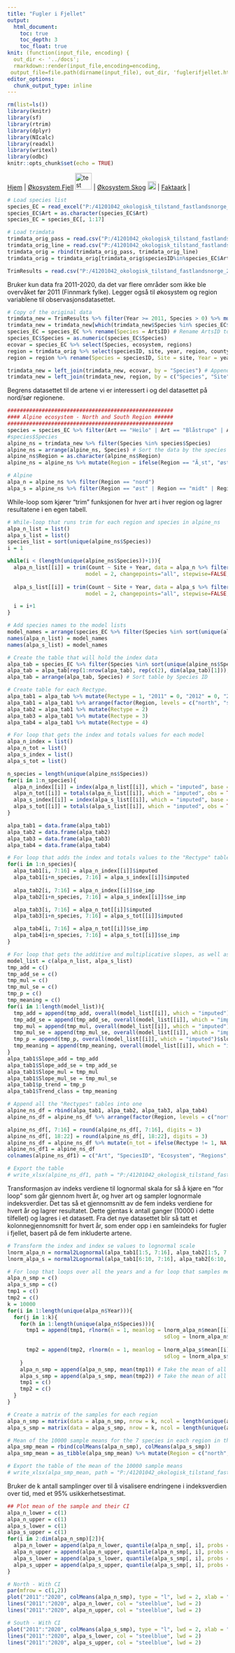 ```yaml
---
title: "Fugler i Fjellet"
output:
  html_document:
    toc: true
    toc_depth: 3
    toc_float: true
knit: (function(input_file, encoding) {
  out_dir <- '../docs';
  rmarkdown::render(input_file,encoding=encoding,
 output_file=file.path(dirname(input_file), out_dir, 'fuglerifjellet.html'))})
editor_options: 
  chunk_output_type: inline
---
```


```r

rm(list=ls())
library(knitr)
library(sf)
library(rtrim)
library(dplyr)
library(NIcalc)
library(readxl)
library(writexl)
library(odbc)
knitr::opts_chunk$set(echo = TRUE)

```


[Hjem](https://ninanor.github.io/IBECA) | 
[Økosystem Fjell](https://ninanor.github.io/IBECA/fjell)
![test](../figures/fjellLogo.png){width=1cm} |
[Økosystem Skog](https://ninanor.github.io/IBECA/skog)
![test](../figures/skogLogo.png){width=0.5cm} |
[Faktaark](https://ninanor.github.io/IBECA/faktaark) |


<!-- This is a comment that will not be included -->
```r

# Load species list
species_EC = read_excel("P:/41201042_okologisk_tilstand_fastlandsnorge_2020_dataanaly/M/2021 Fjell/Fugler i Fjellet/data/species_EC.xlsx")
species_EC$Art = as.character(species_EC$Art)
species_EC = species_EC[, 1:17]

# Load trimdata
trimdata_orig_pass = read.csv("P:/41201042_okologisk_tilstand_fastlandsnorge_2020_dataanaly/M/2021 Fjell/Fugler i Fjellet/data/ObsDat/ObsDat_Trim_pass_2020-09-29.csv")
trimdata_orig_line = read.csv("P:/41201042_okologisk_tilstand_fastlandsnorge_2020_dataanaly/M/2021 Fjell/Fugler i Fjellet/data/ObsDat/ObsDat_Trim_line_2020-09-29.csv")
trimdata_orig = rbind(trimdata_orig_pass, trimdata_orig_line)
trimdata_orig = trimdata_orig[trimdata_orig$speciesID%in%species_EC$ArtsID, ]

TrimResults = read.csv("P:/41201042_okologisk_tilstand_fastlandsnorge_2020_dataanaly/M/2021 Fjell/Fugler i Fjellet/data/ObsDat/TrimResults.csv")

```

Bruker kun data fra 2011-2020, da det var flere områder som ikke ble overvåket før 2011 (Finnmark fylke). Legger også til økosystem og region variablene til observasjonsdatasettet.
```r

# Copy of the original data
trimdata_new = TrimResults %>% filter(Year >= 2011, Species > 0) %>% mutate(Count = ifelse(Count == -1, NA, Count)) # Subset on data from 2011
trimdata_new = trimdata_new[which(trimdata_new$Species %in% species_EC$ArtsID), ] # Subset on the species in "species_EC"
species_EC = species_EC %>% rename(Species = ArtsID) # Rename ArtsID to Species to match trimdata
species_EC$Species = as.numeric(species_EC$Species)
ecovar = species_EC %>% select(Species, ecosystem, regions)
region = trimdata_orig %>% select(speciesID, site, year, region, county)
region = region %>% rename(Species = speciesID, Site = site, Year = year, Region = region, County = county)

trimdata_new = left_join(trimdata_new, ecovar, by = "Species") # Append "ecosystem" and "regions" to the count data
trimdata_new = left_join(trimdata_new, region, by = c("Species", "Site", "Year")) # Append "region" to the count data

```


Begrens datasettet til de artene vi er interessert i og del datasettet på nord/sør regionene.
```r

#####################################################
#### Alpine ecosystem - North and South Region ######
#####################################################
species = species_EC %>% filter(Art == "Heilo" | Art == "Blåstrupe" | Art == "Steinskvett" | Art == "Ringtrost" | Art == "Heipiplerke") # Subset on species of interest
#species$Species
alpine_ns = trimdata_new %>% filter(Species %in% species$Species) 
alpine_ns = arrange(alpine_ns, Species) # Sort the data by the species ID
alpine_ns$Region = as.character(alpine_ns$Region)
alpine_ns = alpine_ns %>% mutate(Region = ifelse(Region == "Ã¸st", "øst", ifelse(Region == "sÃ¸r", "sør", Region)))

# Alpine
alpa_n = alpine_ns %>% filter(Region == "nord")
alpa_s = alpine_ns %>% filter(Region == "øst" | Region == "midt" | Region == "sør" | Region == "vest")
```

While-loop som kjører "trim" funksjonen for hver art i hver region og lagrer resultatene i en egen tabell.
```r
# While-loop that runs trim for each region and species in alpine_ns
alpa_n_list = list()
alpa_s_list = list()
species_list = sort(unique(alpine_ns$Species))
i = 1

while(i < (length(unique(alpine_ns$Species))+1)){
  alpa_n_list[[i]] = trim(Count ~ Site + Year, data = alpa_n %>% filter(Species == species_list[i]), 
                         model = 2, changepoints="all", stepwise=FALSE, serialcor=TRUE, overdisp=TRUE)
  
  alpa_s_list[[i]] = trim(Count ~ Site + Year, data = alpa_s %>% filter(Species == species_list[i]), 
                         model = 2, changepoints="all", stepwise=FALSE, serialcor=TRUE, overdisp=TRUE)

  i = i+1
}

# Add species names to the model lists
model_names = arrange(species_EC %>% filter(Species %in% sort(unique(alpine_ns$Species))), Species)$Art
names(alpa_n_list) = model_names
names(alpa_s_list) = model_names

# Create the table that will hold the index data 
alpa_tab = species_EC %>% filter(Species %in% sort(unique(alpine_ns$Species))) %>% select(Art, Species, ecosystem, regions, n_tot)
alpa_tab = alpa_tab[rep(1:nrow(alpa_tab), rep(c(2), dim(alpa_tab)[1])), ] 
alpa_tab = arrange(alpa_tab, Species) # Sort table by Species ID

# Create table for each Rectype.
alpa_tab1 = alpa_tab %>% mutate(Rectype = 1, "2011" = 0, "2012" = 0, "2013" = 0, "2014" = 0, "2015" = 0, "2016" = 0, "2017" = 0, "2018" = 0, "2019" = 0, "2020" = 0, Region = rep(c("north", "south"), length(unique(alpa_tab$Species))), Slope_add = 0, Slope_add_se = 0, Slope_mul = 0, Slope_mul_se = 0, p_trend = 0, Trend_class = 0)
alpa_tab1 = alpa_tab1 %>% arrange(factor(Region, levels = c("north", "south")))
alpa_tab2 = alpa_tab1 %>% mutate(Rectype = 2)
alpa_tab3 = alpa_tab1 %>% mutate(Rectype = 3)
alpa_tab4 = alpa_tab1 %>% mutate(Rectype = 4)

# For loop that gets the index and totals values for each model  
alpa_n_index = list()
alpa_n_tot = list()
alpa_s_index = list()
alpa_s_tot = list()

n_species = length(unique(alpine_ns$Species))
for(i in 1:n_species){
  alpa_n_index[[i]] = index(alpa_n_list[[i]], which = "imputed", base = 1)
  alpa_n_tot[[i]] = totals(alpa_n_list[[i]], which = "imputed", obs = TRUE)
  alpa_s_index[[i]] = index(alpa_s_list[[i]], which = "imputed", base = 1)
  alpa_s_tot[[i]] = totals(alpa_s_list[[i]], which = "imputed", obs = TRUE)
}

alpa_tab1 = data.frame(alpa_tab1)
alpa_tab2 = data.frame(alpa_tab2)
alpa_tab3 = data.frame(alpa_tab3)
alpa_tab4 = data.frame(alpa_tab4)

# For loop that adds the index and totals values to the "Rectype" tables created above
for(i in 1:n_species){
  alpa_tab1[i, 7:16] = alpa_n_index[[i]]$imputed
  alpa_tab1[i+n_species, 7:16] = alpa_s_index[[i]]$imputed
  
  alpa_tab2[i, 7:16] = alpa_n_index[[i]]$se_imp
  alpa_tab2[i+n_species, 7:16] = alpa_s_index[[i]]$se_imp

  alpa_tab3[i, 7:16] = alpa_n_tot[[i]]$imputed
  alpa_tab3[i+n_species, 7:16] = alpa_s_tot[[i]]$imputed

  alpa_tab4[i, 7:16] = alpa_n_tot[[i]]$se_imp
  alpa_tab4[i+n_species, 7:16] = alpa_s_tot[[i]]$se_imp
}

# For loop that gets the additive and multiplicative slopes, as well as the trend class for each model
model_list = c(alpa_n_list, alpa_s_list)
tmp_add = c()
tmp_add_se = c()
tmp_mul = c()
tmp_mul_se = c()
tmp_p = c()
tmp_meaning = c()
for(i in 1:length(model_list)){
  tmp_add = append(tmp_add, overall(model_list[[i]], which = "imputed")$slope$add)
  tmp_add_se = append(tmp_add_se, overall(model_list[[i]], which = "imputed")$slope$se_add)
  tmp_mul = append(tmp_mul, overall(model_list[[i]], which = "imputed")$slope$mul)
  tmp_mul_se = append(tmp_mul_se, overall(model_list[[i]], which = "imputed")$slope$se_mul)
  tmp_p = append(tmp_p, overall(model_list[[i]], which = "imputed")$slope$p)
  tmp_meaning = append(tmp_meaning, overall(model_list[[i]], which = "imputed")$slope$meaning)
}
alpa_tab1$Slope_add = tmp_add
alpa_tab1$Slope_add_se = tmp_add_se
alpa_tab1$Slope_mul = tmp_mul
alpa_tab1$Slope_mul_se = tmp_mul_se
alpa_tab1$p_trend = tmp_p
alpa_tab1$Trend_class = tmp_meaning

# Append all the "Rectypes" tables into one
alpine_ns_df = rbind(alpa_tab1, alpa_tab2, alpa_tab3, alpa_tab4)
alpine_ns_df = alpine_ns_df %>% arrange(factor(Region, levels = c("north", "south")), Species) # Sort the table by Species ID and Region

alpine_ns_df[, 7:16] = round(alpine_ns_df[, 7:16], digits = 3)
alpine_ns_df[, 18:22] = round(alpine_ns_df[, 18:22], digits = 3)
alpine_ns_df = alpine_ns_df %>% mutate(n_tot = ifelse(Rectype != 1, NA, n_tot), Slope_add = ifelse(Rectype != 1, NA, Slope_add), Slope_add_se = ifelse(Rectype != 1, NA, Slope_add_se), Slope_mul = ifelse(Rectype != 1, NA, Slope_mul), Slope_mul_se = ifelse(Rectype != 1, NA, Slope_mul_se), p_trend = ifelse(Rectype != 1, NA, p_trend), Trend_class = ifelse(Rectype != 1, NA, Trend_class))
alpine_ns_df1 = alpine_ns_df
colnames(alpine_ns_df1) = c("Art", "SpeciesID", "Ecosystem", "Regions", "n_tot", "Rectype", "2011", "2012", "2013"  , "2014", "2015", "2016", "2017", "2018", "2019", "2020", "Region", "Slope_add", "Slope_add_se", "Slope_mul", "Slope_mul_se", "P_trend", "Trend_class")

# Export the table
# write_xlsx(alpine_ns_df1, path = "P:/41201042_okologisk_tilstand_fastlandsnorge_2020_dataanaly/M/2021 Fjell/Fugler i fjellet/Output/alpine_ns_01_10_2021.xlsx")
```

Transformasjon av indeks verdiene til lognormal skala for så å kjøre en "for loop" som går gjennom hvert år, og hver art og sampler lognormale indeksverdier. Det tas så et gjennomsnitt av de fem indeks verdiene for hvert år og lagrer resultatet. Dette gjentas k antall ganger (10000 i dette tilfellet) og lagres i et datasett. Fra det nye datasettet blir så tatt et kolonnegjennomsnitt for hvert år, som ender opp i en samleindeks for fugler i fjellet, basert på de fem inkluderte artene. 
```r
# Transform the index and index se values to lognormal scale
lnorm_alpa_n = normal2Lognormal(alpa_tab1[1:5, 7:16], alpa_tab2[1:5, 7:16])
lnorm_alpa_s = normal2Lognormal(alpa_tab1[6:10, 7:16], alpa_tab2[6:10, 7:16])

# For loop that loops over all the years and a for loop that samples mean lognormal indices k-number of times
alpa_n_smp = c()
alpa_s_smp = c()
tmp1 = c()
tmp2 = c()
k = 10000
for(i in 1:length(unique(alpa_n$Year))){
  for(j in 1:k){
    for(h in 1:length(unique(alpa_n$Species))){
      tmp1 = append(tmp1, rlnorm(n = 1, meanlog = lnorm_alpa_n$mean[[i]][h], 
                                                  sdlog = lnorm_alpa_n$sd[[i]][h]))
      
      tmp2 = append(tmp2, rlnorm(n = 1, meanlog = lnorm_alpa_s$mean[[i]][h], 
                                                  sdlog = lnorm_alpa_s$sd[[i]][h]))
    }
    alpa_n_smp = append(alpa_n_smp, mean(tmp1)) # Take the mean of all five species for the northern region
    alpa_s_smp = append(alpa_s_smp, mean(tmp2)) # Take the mean of all five speies for the southern region
    tmp1 = c()
    tmp2 = c()
  }
}

# Create a matrix of the samples for each region
alpa_n_smp = matrix(data = alpa_n_smp, nrow = k, ncol = length(unique(alpa_n$Year)), dimnames = list(c(), c(as.character(2011:2020))))
alpa_s_smp = matrix(data = alpa_s_smp, nrow = k, ncol = length(unique(alpa_s$Year)), dimnames = list(c(), c(as.character(2011:2020))))

# Mean of the 10000 sample means for the 7 species in each region in the alpine_ns ecosystem 
alpa_smp_mean = rbind(colMeans(alpa_n_smp), colMeans(alpa_s_smp))
alpa_smp_mean = as_tibble(alpa_smp_mean) %>% mutate(Region = c("north", "south"))

# Export the table of the mean of the 10000 sample means 
# write_xlsx(alpa_smp_mean, path = "P:/41201042_okologisk_tilstand_fastlandsnorge_2020_dataanaly/M/2021 Fjell/Fugler i fjellet/Output/alpine_ns_mean_sample_01_10_2021.xlsx")

```

Bruker de k antall samplinger over til å visalisere endringene i indeksverdien over tid, med et 95% usikkerhetsestimat.
```r
## Plot mean of the sample and their CI
alpa_n_lower = c(1)
alpa_n_upper = c(1)
alpa_s_lower = c(1)
alpa_s_upper = c(1)
for(i in 2:dim(alpa_n_smp)[2]){
  alpa_n_lower = append(alpa_n_lower, quantile(alpa_n_smp[, i], probs = c(0.025, 0.975))[[1]])
  alpa_n_upper = append(alpa_n_upper, quantile(alpa_n_smp[, i], probs = c(0.025, 0.975))[[2]])
  alpa_s_lower = append(alpa_s_lower, quantile(alpa_s_smp[, i], probs = c(0.025, 0.975))[[1]])
  alpa_s_upper = append(alpa_s_upper, quantile(alpa_s_smp[, i], probs = c(0.025, 0.975))[[2]])
}

# North - With CI
par(mfrow = c(1,2))
plot("2011":"2020", colMeans(alpa_n_smp), type = "l", lwd = 2, xlab = "Year", ylab = "Index", ylim = c(0, max(alpa_n_upper)), main = "Alpine - North")
lines("2011":"2020", alpa_n_lower, col = "steelblue", lwd = 2)
lines("2011":"2020", alpa_n_upper, col = "steelblue", lwd = 2)

# South - With CI
plot("2011":"2020", colMeans(alpa_s_smp), type = "l", lwd = 2, xlab = "Year", ylab = "Index", ylim = c(0, max(alpa_s_upper)), main = "Alpine - South")
lines("2011":"2020", alpa_s_lower, col = "steelblue", lwd = 2)
lines("2011":"2020", alpa_s_upper, col = "steelblue", lwd = 2)

```

